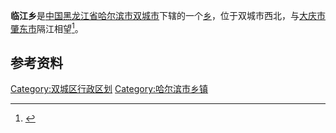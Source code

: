 {{中国乡级行政区
| 行政区全称 = 临江乡
| 上级行政区 = [[黑龙江省|黑龙江省]][[哈尔滨市|哈尔滨市]][[双城市|双城市]]
| 行政区类别 = [[乡|乡]]
| LowerDivisions = 7个行政村
| 行政区划代码 = 230182209
| 总面积 = 
| 户籍人口 =20089人 
| 常住人口 = 
| 行政区划 = 
| 官方网站 =
| 邮政编码 =150000
| 毗邻行政区 =
}}

'''临江乡'''是[[中国|中国]][[黑龙江省|黑龙江省]][[哈尔滨市|哈尔滨市]][[双城市|双城市]]下辖的一个[[乡|乡]]，位于双城市西北，与[[大庆市|大庆市]][[肇东市|肇东市]]隔江相望<ref>{{Cite web |url=http://www.chinaquhua.cn/heilongjiang/ |title=临江乡 |accessdate=2011-08-25 |archive-date=2011-08-22 |archive-url=https://web.archive.org/web/20110822123644/http://www.chinaquhua.cn/heilongjiang/ |dead-url=yes }}</ref>。

==参考资料==
{{reflist}}

{{黑龙江省哈尔滨市双城市行政区划}}
{{黑龙江行政区划小作品}}

[[Category:双城区行政区划|Category:双城区行政区划]]
[[Category:哈尔滨市乡镇|Category:哈尔滨市乡镇]]